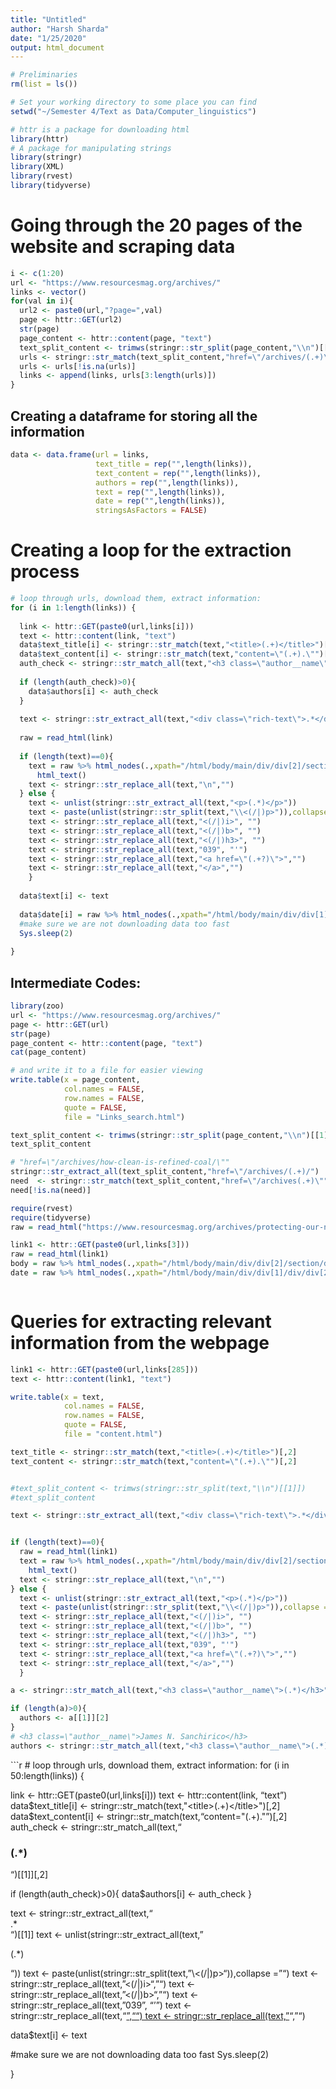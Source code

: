 ```yaml
---
title: "Untitled"
author: "Harsh Sharda"
date: "1/25/2020"
output: html_document
---
```


```r
# Preliminaries
rm(list = ls())

# Set your working directory to some place you can find
setwd("~/Semester 4/Text as Data/Computer_linguistics")
```


```r
# httr is a package for downloading html
library(httr)
# A package for manipulating strings
library(stringr)
library(XML)
library(rvest)
library(tidyverse)
```


# Going through the 20 pages of the website and scraping data

```r
i <- c(1:20)
url <- "https://www.resourcesmag.org/archives/"
links <- vector()
for(val in i){
  url2 <- paste0(url,"?page=",val)
  page <- httr::GET(url2)
  str(page)
  page_content <- httr::content(page, "text")
  text_split_content <- trimws(stringr::str_split(page_content,"\\n")[[1]])
  urls <- stringr::str_match(text_split_content,"href=\"/archives/(.+)\"")[,2]
  urls <- urls[!is.na(urls)]
  links <- append(links, urls[3:length(urls)])
}
```

## Creating a dataframe for storing all the information

```r
data <- data.frame(url = links,
                   text_title = rep("",length(links)),
                   text_content = rep("",length(links)),
                   authors = rep("",length(links)),
                   text = rep("",length(links)),
                   date = rep("",length(links)),
                   stringsAsFactors = FALSE)
```


# Creating a loop for the extraction process

```r
# loop through urls, download them, extract information:
for (i in 1:length(links)) {
  
  link <- httr::GET(paste0(url,links[i]))
  text <- httr::content(link, "text")
  data$text_title[i] <- stringr::str_match(text,"<title>(.+)</title>")[,2]
  data$text_content[i] <- stringr::str_match(text,"content=\"(.+).\"")[,2]
  auth_check <- stringr::str_match_all(text,"<h3 class=\"author__name\">(.*)</h3>")[[1]][,2]
  
  if (length(auth_check)>0){
    data$authors[i] <- auth_check
  }
  
  text <- stringr::str_extract_all(text,"<div class=\"rich-text\">.*</div>")[[1]]
  
  raw = read_html(link)
  
  if (length(text)==0){
    text = raw %>% html_nodes(.,xpath="/html/body/main/div/div[2]/section/div[1]/div") %>%
      html_text()
    text <- stringr::str_replace_all(text,"\n","")
  } else {
    text <- unlist(stringr::str_extract_all(text,"<p>(.*)</p>"))
    text <- paste(unlist(stringr::str_split(text,"\\<(/|)p>")),collapse = "")
    text <- stringr::str_replace_all(text,"<(/|)i>", "")
    text <- stringr::str_replace_all(text,"<(/|)b>", "")
    text <- stringr::str_replace_all(text,"<(/|)h3>", "")
    text <- stringr::str_replace_all(text,"039", "'")
    text <- stringr::str_replace_all(text,"<a href=\"(.+?)\">","")
    text <- stringr::str_replace_all(text,"</a>","")
    }
  
  data$text[i] <- text
  
  data$date[i] = raw %>% html_nodes(.,xpath="/html/body/main/div/div[1]/div/div[2]/p[1]") %>% html_text() %>% trimws(.) %>% substr(1,8) %>% as.Date(.,format = "%m.%d.%y")
  #make sure we are not downloading data too fast
  Sys.sleep(2)
  
}
```

## Intermediate Codes:

```r
library(zoo)
url <- "https://www.resourcesmag.org/archives/"
page <- httr::GET(url)
str(page)
page_content <- httr::content(page, "text")
cat(page_content)

# and write it to a file for easier viewing
write.table(x = page_content,
            col.names = FALSE,
            row.names = FALSE,
            quote = FALSE,
            file = "Links_search.html")
```

```r
text_split_content <- trimws(stringr::str_split(page_content,"\\n")[[1]])
text_split_content

# "href=\"/archives/how-clean-is-refined-coal/\""
stringr::str_extract_all(text_split_content,"href=\"/archives/(.+)/")
need  <- stringr::str_match(text_split_content,"href=\"/archives(.+)\"")[,2]
need[!is.na(need)]
```

```r
require(rvest)
require(tidyverse)
raw = read_html("https://www.resourcesmag.org/archives/protecting-our-national-parks-new-entrance-fees-can-help/")

link1 <- httr::GET(paste0(url,links[3]))
raw = read_html(link1)
body = raw %>% html_nodes(.,xpath="/html/body/main/div/div[2]/section/div[1]/div") %>% html_text()
date = raw %>% html_nodes(.,xpath="/html/body/main/div/div[1]/div/div[2]/p[1]") %>% html_text() %>% trimws(.) %>% substr(1,8) %>% as.Date(.,format = "%m.%d.%y")



```

# Queries for extracting relevant information from the webpage

```r
link1 <- httr::GET(paste0(url,links[285]))
text <- httr::content(link1, "text")

write.table(x = text,
            col.names = FALSE,
            row.names = FALSE,
            quote = FALSE,
            file = "content.html")

text_title <- stringr::str_match(text,"<title>(.+)</title>")[,2]
text_content <- stringr::str_match(text,"content=\"(.+).\"")[,2]


#text_split_content <- trimws(stringr::str_split(text,"\\n")[[1]])
#text_split_content

text <- stringr::str_extract_all(text,"<div class=\"rich-text\">.*</div>")[[1]]


if (length(text)==0){
  raw = read_html(link1)
  text = raw %>% html_nodes(.,xpath="/html/body/main/div/div[2]/section/div[1]/div") %>%
    html_text()
  text <- stringr::str_replace_all(text,"\n","")
} else {
  text <- unlist(stringr::str_extract_all(text,"<p>(.*)</p>"))
  text <- paste(unlist(stringr::str_split(text,"\\<(/|)p>")),collapse = "")
  text <- stringr::str_replace_all(text,"<(/|)i>", "")
  text <- stringr::str_replace_all(text,"<(/|)b>", "")
  text <- stringr::str_replace_all(text,"<(/|)h3>", "")
  text <- stringr::str_replace_all(text,"039", "'")
  text <- stringr::str_replace_all(text,"<a href=\"(.+?)\">","")
  text <- stringr::str_replace_all(text,"</a>","")
  }

a <- stringr::str_match_all(text,"<h3 class=\"author__name\">(.*)</h3>")

if (length(a)>0){
  authors <- a[[1]][2]
}
# <h3 class=\"author__name\">James N. Sanchirico</h3>
authors <- stringr::str_match_all(text,"<h3 class=\"author__name\">(.*)</h3>")[[1]][,2]
```


```r
# loop through urls, download them, extract information:
for (i in 50:length(links)) {
  
  link <- httr::GET(paste0(url,links[i]))
  text <- httr::content(link, "text")
  data$text_title[i] <- stringr::str_match(text,"<title>(.+)</title>")[,2]
  data$text_content[i] <- stringr::str_match(text,"content=\"(.+).\"")[,2]
  auth_check <- stringr::str_match_all(text,"<h3 class=\"author__name\">(.*)</h3>")[[1]][,2]
  
  if (length(auth_check)>0){
    data$authors[i] <- auth_check
  }
  
  text <- stringr::str_extract_all(text,"<div class=\"rich-text\">.*</div>")[[1]]
  text <- unlist(stringr::str_extract_all(text,"<p>(.*)</p>"))
  text <- paste(unlist(stringr::str_split(text,"\\<(/|)p>")),collapse = "")
  text <- stringr::str_replace_all(text,"<(/|)i>", "")
  text <- stringr::str_replace_all(text,"<(/|)b>", "")
  text <- stringr::str_replace_all(text,"039", "'")
  text <- stringr::str_replace_all(text,"<a href=\"(.+?)\">","")
  text <- stringr::str_replace_all(text,"</a>","")
  
  data$text[i] <- text
  

  
  #make sure we are not downloading data too fast
  Sys.sleep(2)
  
}

